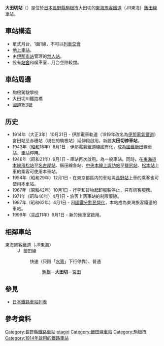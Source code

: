{{NoteTA|1 = zh:大田切站; zh-cn:大田切站; zh-tw:大田切車站; zh-hk:大田切站; }}
{{unreferenced|time=2011-10-08T07:45:16+00:00}}
{{日本車站資訊
|公司色 = #f77321
|文字色 = 
|站名 = 大田切站
|日文原名 = 大田切
|平假名 = おおたぎり
|羅馬拼音 = Ōtagiri
|電報略號 = オタ
|所在地 = {{JPN}}[[長野縣|長野縣]][[駒根市|駒根市]]大田切
|車站構造 = 地上車站
|月台配置 = 1面1線
|啟用年月日 = 1914年（[[大正|大正]]3年）10月31日*
|乘客人數 = 83
|上下車人次 = 
|統計年度 = 2014年
|轉車 = 
|備註 = 
|全寬備註 = [[無人站|無人站]]<br>標高：649米<br>*啟用時為停車站，之後曾經停用一段時間。
|adjacent = {{Adjacent stations|system=東海旅客鐵道|line=CD|left=駒根|right=宮田|note-left=1.4km|note-mid=距離[[豐橋站|豐橋]]167.0km|note-right=2.1km}}
}}
'''大田切站'''（{{jpn|j=大田切駅|hg=おおたぎりえき|rm=Ōtagiri eki|f=y}}）是位於[[日本|日本]][[長野縣|長野縣]][[駒根市|駒根市]]大田切的[[東海旅客鐵道|東海旅客鐵道]]（JR東海）[[飯田線|飯田線]]車站。

== 車站構造 ==
*單式月台，1面1線，不可以[[列車交會|列車交會]]
*[[地上車站|地上車站]]。
*由[[伊那市站|伊那市站]]管理的[[無人站|無人站]]。
*設有[[站舍|站舍]]和候車室，月台空隙較闊。

== 車站周邊 ==
*駒根駕駛學校
*大田切川鐵路橋
*[[國道153號|國道153號]]

== 历史 ==
* 1914年（大正3年）10月31日 - 伊那電車軌道（1919年改名為[[伊那電氣鐵道|伊那電氣鐵道]]）宮田站至赤穗站（現在的駒根站）延伸段啟用，新設'''大田切停車站'''。
* 1943年（[[昭和|昭和]]18年）8月1日 - 伊那電氣鐵道線國有化，成為[[日本國有鐵道|國鐵]]飯田線車站。車站停用。
* 1946年（昭和21年）9月1日 - 車站再次啟用。為一般車站。同時，在[[東海道本線|東海道本線]][[濱松站|濱松站]]至[[名古屋站|名古屋站]]、飯田線各站、[[中央本線|中央本線]][[上諏訪站|上諏訪站]]至[[鹽尻站|鹽尻站]]、[[松本站|松本站]]上車的乘客可使用本車站。
* 1954年（昭和29年）12月1日 - 在東京都區内的車站與[[長野站|長野站]]上車的乘客也可使用本車站。
* 1967年（昭和42年）10月1日 - 行李和貨物起卸服裝停止，只有旅客服務。
* 1971年（昭和46年）4月1日 - 旅客上落車站的制限廢除。
* 1987年（昭和62年）4月1日 - 因[[國鐵分割民營化|國鐵分割民營化]]，本站成為東海旅客鐵道的車站。
* 1999年（[[平成|平成]]11年）9月1日 - 新的候車室啟用。

== 相鄰車站 ==
; 東海旅客鐵道（JR東海）
: [[File:JR_Central_Iida_Line.svg|15px]] 飯田線
:: {{Color|#0066ff|■}}快速（只限「[[水篶號列車|水篶]]」下行停靠）、{{Color|gray|■}}普通
::: [[駒根站|駒根]]－'''大田切'''－[[宮田站|宮田]]

== 參見 ==
* [[日本鐵路車站列表|日本鐵路車站列表]]

== 參考資料 ==
{{Reflist}}

{{飯田線}}
{{DEFAULTSORT:Otagiri}}
[[Category:長野縣鐵路車站|Category:長野縣鐵路車站]]
[[Category:日本鐵路車站_O|otagiri]]
[[Category:飯田線車站|Category:飯田線車站]]
[[Category:駒根市|Category:駒根市]]
[[Category:1914年啟用的鐵路車站|Category:1914年啟用的鐵路車站]]